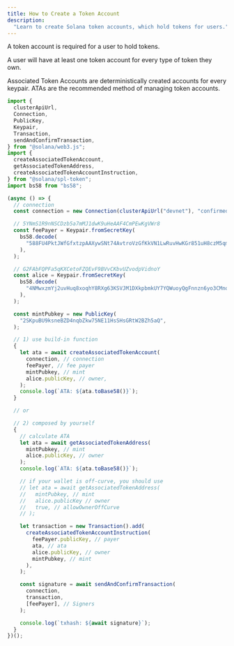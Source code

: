 ```yaml
---
title: How to Create a Token Account
description:
  "Learn to create Solana token accounts, which hold tokens for users."
---
```


A token account is required for a user to hold tokens.

A user will have at least one token account for every type of token they own.

Associated Token Accounts are deterministically created accounts for every
keypair. ATAs are the recommended method of managing token accounts.

```typescript title="ata.ts"
import {
  clusterApiUrl,
  Connection,
  PublicKey,
  Keypair,
  Transaction,
  sendAndConfirmTransaction,
} from "@solana/web3.js";
import {
  createAssociatedTokenAccount,
  getAssociatedTokenAddress,
  createAssociatedTokenAccountInstruction,
} from "@solana/spl-token";
import bs58 from "bs58";

(async () => {
  // connection
  const connection = new Connection(clusterApiUrl("devnet"), "confirmed");

  // 5YNmS1R9nNSCDzb5a7mMJ1dwK9uHeAAF4CmPEwKgVWr8
  const feePayer = Keypair.fromSecretKey(
    bs58.decode(
      "588FU4PktJWfGfxtzpAAXywSNt74AvtroVzGfKkVN1LwRuvHwKGr851uH8czM5qm4iqLbs1kKoMKtMJG4ATR7Ld2",
    ),
  );

  // G2FAbFQPFa5qKXCetoFZQEvF9BVvCKbvUZvodpVidnoY
  const alice = Keypair.fromSecretKey(
    bs58.decode(
      "4NMwxzmYj2uvHuq8xoqhY8RXg63KSVJM1DXkpbmkUY7YQWuoyQgFnnzn6yo3CMnqZasnNPNuAT2TLwQsCaKkUddp",
    ),
  );

  const mintPubkey = new PublicKey(
    "2SKpuBU9ksneBZD4nqbZkw75NE11HsSHsGRtW2BZh5aQ",
  );

  // 1) use build-in function
  {
    let ata = await createAssociatedTokenAccount(
      connection, // connection
      feePayer, // fee payer
      mintPubkey, // mint
      alice.publicKey, // owner,
    );
    console.log(`ATA: ${ata.toBase58()}`);
  }

  // or

  // 2) composed by yourself
  {
    // calculate ATA
    let ata = await getAssociatedTokenAddress(
      mintPubkey, // mint
      alice.publicKey, // owner
    );
    console.log(`ATA: ${ata.toBase58()}`);

    // if your wallet is off-curve, you should use
    // let ata = await getAssociatedTokenAddress(
    //   mintPubkey, // mint
    //   alice.publicKey // owner
    //   true, // allowOwnerOffCurve
    // );

    let transaction = new Transaction().add(
      createAssociatedTokenAccountInstruction(
        feePayer.publicKey, // payer
        ata, // ata
        alice.publicKey, // owner
        mintPubkey, // mint
      ),
    );

    const signature = await sendAndConfirmTransaction(
      connection,
      transaction,
      [feePayer], // Signers
    );

    console.log(`txhash: ${await signature}`);
  }
})();
```
